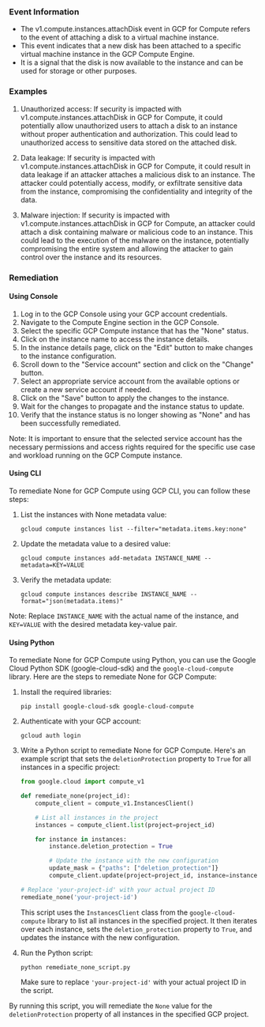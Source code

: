 
### Event Information

- The v1.compute.instances.attachDisk event in GCP for Compute refers to the event of attaching a disk to a virtual machine instance.
- This event indicates that a new disk has been attached to a specific virtual machine instance in the GCP Compute Engine.
- It is a signal that the disk is now available to the instance and can be used for storage or other purposes.


### Examples

1. Unauthorized access: If security is impacted with v1.compute.instances.attachDisk in GCP for Compute, it could potentially allow unauthorized users to attach a disk to an instance without proper authentication and authorization. This could lead to unauthorized access to sensitive data stored on the attached disk.

2. Data leakage: If security is impacted with v1.compute.instances.attachDisk in GCP for Compute, it could result in data leakage if an attacker attaches a malicious disk to an instance. The attacker could potentially access, modify, or exfiltrate sensitive data from the instance, compromising the confidentiality and integrity of the data.

3. Malware injection: If security is impacted with v1.compute.instances.attachDisk in GCP for Compute, an attacker could attach a disk containing malware or malicious code to an instance. This could lead to the execution of the malware on the instance, potentially compromising the entire system and allowing the attacker to gain control over the instance and its resources.

### Remediation

#### Using Console

1. Log in to the GCP Console using your GCP account credentials.
2. Navigate to the Compute Engine section in the GCP Console.
3. Select the specific GCP Compute instance that has the "None" status.
4. Click on the instance name to access the instance details.
5. In the instance details page, click on the "Edit" button to make changes to the instance configuration.
6. Scroll down to the "Service account" section and click on the "Change" button.
7. Select an appropriate service account from the available options or create a new service account if needed.
8. Click on the "Save" button to apply the changes to the instance.
9. Wait for the changes to propagate and the instance status to update.
10. Verify that the instance status is no longer showing as "None" and has been successfully remediated.

Note: It is important to ensure that the selected service account has the necessary permissions and access rights required for the specific use case and workload running on the GCP Compute instance.

#### Using CLI

To remediate None for GCP Compute using GCP CLI, you can follow these steps:

1. List the instances with None metadata value:
   ```
   gcloud compute instances list --filter="metadata.items.key:none"
   ```

2. Update the metadata value to a desired value:
   ```
   gcloud compute instances add-metadata INSTANCE_NAME --metadata=KEY=VALUE
   ```

3. Verify the metadata update:
   ```
   gcloud compute instances describe INSTANCE_NAME --format="json(metadata.items)"
   ```

Note: Replace `INSTANCE_NAME` with the actual name of the instance, and `KEY=VALUE` with the desired metadata key-value pair.

#### Using Python

To remediate None for GCP Compute using Python, you can use the Google Cloud Python SDK (google-cloud-sdk) and the `google-cloud-compute` library. Here are the steps to remediate None for GCP Compute:

1. Install the required libraries:
   ```
   pip install google-cloud-sdk google-cloud-compute
   ```

2. Authenticate with your GCP account:
   ```
   gcloud auth login
   ```

3. Write a Python script to remediate None for GCP Compute. Here's an example script that sets the `deletionProtection` property to `True` for all instances in a specific project:
   ```python
   from google.cloud import compute_v1

   def remediate_none(project_id):
       compute_client = compute_v1.InstancesClient()

       # List all instances in the project
       instances = compute_client.list(project=project_id)

       for instance in instances:
           instance.deletion_protection = True

           # Update the instance with the new configuration
           update_mask = {"paths": ["deletion_protection"]}
           compute_client.update(project=project_id, instance=instance, update_mask=update_mask)

   # Replace 'your-project-id' with your actual project ID
   remediate_none('your-project-id')
   ```

   This script uses the `InstancesClient` class from the `google-cloud-compute` library to list all instances in the specified project. It then iterates over each instance, sets the `deletion_protection` property to `True`, and updates the instance with the new configuration.

4. Run the Python script:
   ```
   python remediate_none_script.py
   ```

   Make sure to replace `'your-project-id'` with your actual project ID in the script.

By running this script, you will remediate the `None` value for the `deletionProtection` property of all instances in the specified GCP project.

